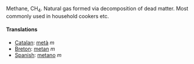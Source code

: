 Methane, CH<sub>4</sub>.
Natural gas formed via decomposition of dead matter.
Most commonly used in household cookers etc.

====Translations====
* [[Catalan]]: [[metà]] ''m''
* [[Breton]]: [[metan]] ''m''
* [[Spanish]]: [[metano]] ''m''